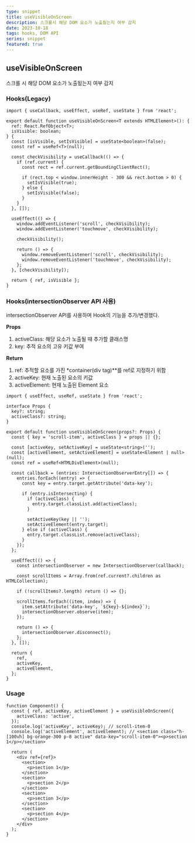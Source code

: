 ```yaml
---
type: snippet
title: useVisibleOnScreen
description: 스크롤시 해당 DOM 요소가 노출됬는지 여부 감지
date: 2023-10-18
tags: hooks, DOM API
series: snippet
featured: true
---
```


## useVisibleOnScreen

스크롤 시 해당 DOM 요소가 노출됬는지 여부 감지

### Hooks(Legacy)

```tsx
import { useCallback, useEffect, useRef, useState } from 'react';

export default function useVisibleOnScreen<T extends HTMLElement>(): {
  ref: React.RefObject<T>;
  isVisible: boolean;
} {
  const [isVisible, setIsVisible] = useState<boolean>(false);
  const ref = useRef<T>(null);

  const checkVisibility = useCallback(() => {
    if (ref.current) {
      const rect = ref.current.getBoundingClientRect();

      if (rect.top < window.innerHeight - 300 && rect.bottom > 0) {
        setIsVisible(true);
      } else {
        setIsVisible(false);
      }
    }
  }, []);

  useEffect(() => {
    window.addEventListener('scroll', checkVisibility);
    window.addEventListener('touchmove', checkVisibility);

    checkVisibility();

    return () => {
      window.removeEventListener('scroll', checkVisibility);
      window.removeEventListener('touchmove', checkVisibility);
    };
  }, [checkVisibility]);

  return { ref, isVisible };
}
```

### Hooks(intersectionObserver API 사용)

intersectionObserver API를 사용하며 Hook의 기능을 추가/변경했다.

**Props**

1. activeClass: 해당 요소가 노출될 때 추가할 클래스명
2. key: 추적 요소의 고유 키값 부여

**Return**

1. ref: 추적할 요소를 가진 \*container(div tag)\*\*를 ref로 지정하기 위함
2. activeKey: 현재 노출된 요소의 키값
3. activeElement: 현재 노출된 Element 요소

```tsx
import { useEffect, useRef, useState } from 'react';

interface Props {
  key?: string;
  activeClass?: string;
}

export default function useVisibleOnScreen(props?: Props) {
  const { key = 'scroll-item', activeClass } = props || {};

  const [activeKey, setActiveKey] = useState<string>('');
  const [activeElement, setActiveElement] = useState<Element | null>(null);
  const ref = useRef<HTMLDivElement>(null);

  const callback = (entries: IntersectionObserverEntry[]) => {
    entries.forEach((entry) => {
      const key = entry.target.getAttribute('data-key');

      if (entry.isIntersecting) {
        if (activeClass) {
          entry.target.classList.add(activeClass);
        }

        setActiveKey(key || '');
        setActiveElement(entry.target);
      } else if (activeClass) {
        entry.target.classList.remove(activeClass);
      }
    });
  };

  useEffect(() => {
    const intersectionObserver = new IntersectionObserver(callback);

    const scrollItems = Array.from(ref.current?.children as HTMLCollection);

    if (!scrollItems?.length) return () => {};

    scrollItems.forEach((item, index) => {
      item.setAttribute('data-key', `${key}-${index}`);
      intersectionObserver.observe(item);
    });

    return () => {
      intersectionObserver.disconnect();
    };
  }, []);

  return {
    ref,
    activeKey,
    activeElement,
  };
}
```

### Usage

```tsx
function Component() {
  const { ref, activeKey, activeElement } = useVisibleOnScreen({
    activeClass: 'active',
  });
  console.log('activeKey', activeKey); // scroll-item-0
  console.log('activeElement', activeElement); // <section class="h-[100vh] bg-orange-300 p-8 active" data-key="scroll-item-0"><p>section 1</p></section>

  return (
    <div ref={ref}>
      <section>
        <p>section 1</p>
      </section>
      <section>
        <p>section 2</p>
      </section>
      <section>
        <p>section 3</p>
      </section>
      <section>
        <p>section 4</p>
      </section>
    </div>
  );
}
```
